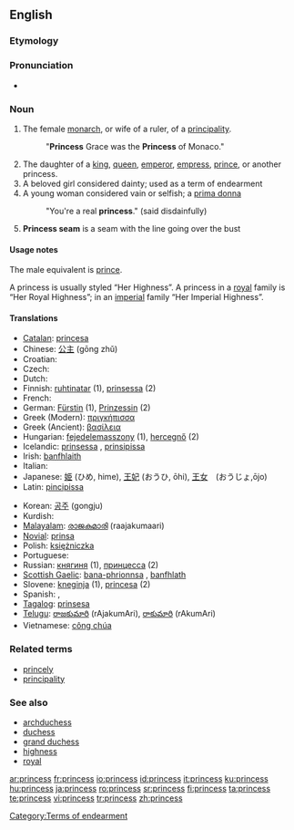 {{see|princes}}
==English==

===Etymology===
{{suffix|prince|ess}}

===Pronunciation===
*{{audio|en-us-princess.ogg|Audio (US)}}

===Noun===
{{en-noun|es}}

# The female [[monarch]], or wife of a ruler, of a [[principality]].
#: "'''Princess''' Grace was the '''Princess''' of Monaco."
# The daughter of a [[king]], [[queen]], [[emperor]], [[empress]], [[prince]], or another princess.
# A beloved girl considered dainty; used as a term of endearment
# A young woman considered vain or selfish; a [[prima donna]]
#: "You're a real '''princess'''." (said disdainfully)
# '''Princess seam''' is a seam with the line going over the bust

====Usage notes====
The male equivalent is [[prince]].

A princess is usually styled “Her Highness”.  A princess in a [[royal]] family is “Her Royal Highness”; in an [[imperial]] family “Her Imperial Highness”.

====Translations====
{{top}}
* [[Catalan]]: [[princesa]] {{f}}
* Chinese: [[公主]] (gōng zhǔ)
* Croatian: {{t-|hr|princeza|f}}
* Czech: {{t-|cs|princezna|f}}
* Dutch: {{t+|nl|prinses|f}}
* Finnish: [[ruhtinatar]] (1), [[prinsessa]] (2)
* French: {{t+|fr|princesse|f}}
* German: [[Fürstin]] {{f}} (1), [[Prinzessin]] {{f}} (2)
* Greek (Modern): [[πριγκήπισσα]] {{f}}
* Greek (Ancient): [[βασίλεια]] {{f}}
* Hungarian: [[fejedelemasszony]] (1), [[hercegnő]] (2)
* Icelandic: [[prinsessa]] {{f}}, [[prinsipissa]] {{f}} {{italbrac|obsolete}}
* Irish: [[banfhlaith]] {{m}}
* Italian: {{t+|it|principessa|f}}
* Japanese: [[姫]] (ひめ, hime), [[王妃]] (おうひ, ōhi), [[王女]]　(おうじょ,ōjo)
* Latin: [[pincipissa]] {{f}}
{{mid}}
* Korean: [[공주]] (gongju)
* Kurdish: {{t|ku|dotmîr}} {{f}}
* [[Malayalam]]: [[രാജകുമാരി]] (raajakumaari) {{f}}
* [[Novial]]: [[prinsa]]
* Polish: [[księżniczka]] {{f}}
* Portuguese: {{t-|pt|princesa|f}}
* Russian: [[княгиня]] (1), [[принцесса]] (2)
* [[Scottish Gaelic]]: [[bana-phrionnsa]] {{f}}, [[banfhlath]] {{f}}
* Slovene: [[kneginja]] {{f}} (1), [[princesa]] {{f}} (2)
* Spanish: {{t-|es|princesa|f}}, {{t+|es|infanta|f}}
* [[Tagalog]]: [[prinsesa]]
* [[Telugu]]: [[రాజకుమారి]] (rAjakumAri), [[రాకుమారి]] (rAkumAri)
* Vietnamese: [[công chúa]]
{{bottom}}

===Related terms===
*[[princely]]
*[[principality]]

===See also===
*[[archduchess]]
*[[duchess]]
*[[grand duchess]]
*[[highness]]
*[[royal]]

[[Category:Terms of endearment]]

[[ar:princess]]
[[fr:princess]]
[[io:princess]]
[[id:princess]]
[[it:princess]]
[[ku:princess]]
[[hu:princess]]
[[ja:princess]]
[[ro:princess]]
[[sr:princess]]
[[fi:princess]]
[[ta:princess]]
[[te:princess]]
[[vi:princess]]
[[tr:princess]]
[[zh:princess]]
